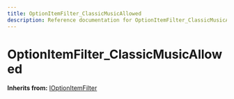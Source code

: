 ```yaml
---
title: OptionItemFilter_ClassicMusicAllowed
description: Reference documentation for OptionItemFilter_ClassicMusicAllowed meta class
---
```



# OptionItemFilter_ClassicMusicAllowed

**Inherits from:** [IOptionItemFilter](/classes/ioptionitemfilter)

<ClassDetails file="/db/classes/OptionItemFilter_ClassicMusicAllowed.ca8515ac0193.json" />

